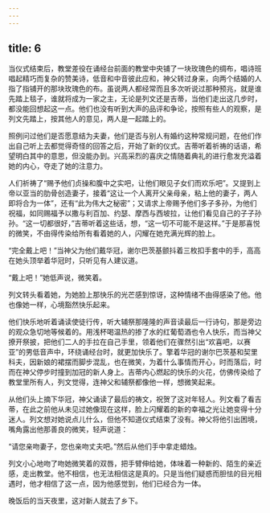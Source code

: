 ```yaml
---
---
---
```

title: 6
---




当仪式结束后，教堂差役在诵经台前面的教堂中央铺了一块玫瑰色的绸布，唱诗班唱起精巧而复杂的赞美诗，低音和中音彼此应和，神父转过身来，向两个结婚的人指了指铺开的那块玫瑰色的布。虽说两人都经常而且多次听说过那种预兆，就是谁先踏上毯子，谁就将成为一家之主，无论是列文还是吉蒂，当他们走出这几步时，都没能回想起这一点。他们也没有听到大声的品评和争论，按照有些人的观察，是列文先踏上，按其他人的意见，两人是一起踏上的。

照例问过他们是否愿意结为夫妻，他们是否与别人有婚约这种常规问题，在他们作出自己听上去都觉得奇怪的回答之后，开始了新的仪式。吉蒂听着祈祷的话语，希望明白其中的意思，但没能办到。兴高采烈的喜庆之情随着典礼的进行愈发充溢着她的内心，夺走了她的注意力。

人们祈祷了“赐予他们贞操和腹中之实吧，让他们眼见子女们而欢乐吧”。又提到上帝以亚当的肋骨创造妻子，接着“这让一个人离开父亲母亲，粘上他的妻子，两人即将合为一体”，还有“此为伟大之秘密”；又请求上帝赐予他们多子多孙，为他们祝福，如同赐福予以撒与利百加、约瑟、摩西与西坡拉，让他们看见自己的子子孙孙。“这一切都很好，”吉蒂听着这些话，想，“这一切不可能不是这样。”于是那喜悦的微笑，不由得传染给所有看着她的人，闪耀在她充满光辉的脸上。

“完全戴上吧！”当神父为他们戴华冠，谢尔巴茨基颤抖着三枚扣手套中的手，高高在她头顶举着华冠时，只听见有人建议道。

“戴上吧！”她低声说，微笑着。

列文转头看着她，为她脸上那快乐的光芒感到惊讶，这种情绪不由得感染了他。他也像她一样，心境豁然快乐起来。

他们快乐地听着诵读使徒行传，听大辅祭那隆隆的声音读最后一行诗句，那是旁边的观众急切地等候着的。用浅杯喝温热的掺了水的红葡萄酒也令人快乐，而当神父撩开祭披，把他们二人的手拉在自己手里，领着他们在骤然引出“欢喜吧，以赛亚”的男低音声中，环绕诵经台时，就更加快乐了。擎着华冠的谢尔巴茨基和契里科夫，因新娘的裙摆而脚步混乱，也在微笑，为着什么事情而开心，时而落后，时而在神父停步时撞到加冠的新人身上。吉蒂内心燃起的快乐的火花，仿佛传染给了教堂里所有人，列文觉得，连神父和辅祭都像他一样，想微笑起来。

从他们头上摘下华冠，神父诵读了最后的祷文，祝贺了这对年轻人。列文看了看吉蒂，在此之前他从未见过她像现在这样，脸上闪耀着的新的幸福之光让她变得十分迷人。列文想对她说点儿什么，但他不知道仪式结束了没有。神父将他引出困境，嘴角露出他那善良的微笑，轻声说道：

“请您亲吻妻子，您也亲吻丈夫吧。”然后从他们手中拿走蜡烛。

列文小心地吻了吻她微笑着的双唇，把手臂伸给她，体味着一种新的、陌生的亲近感，走出教堂。他不相信，也无法相信这是真的。只是当他们疑惑而胆怯的目光相遇时，他才相信了这一点，因为他感觉到，他们已经合为一体。

晚饭后的当天夜里，这对新人就去了乡下。